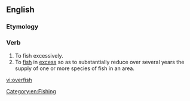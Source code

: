 ==English==
{{wikipedia|overfishing}}

===Etymology===
{{prefix|over|fish|lang=en}}

===Verb===
{{en-verb|es}}

# To fish excessively.
# To [[fish]] in [[excess]] so as to substantially reduce over several years the supply of one or more species of fish in an area.

[[Category:en:Fishing]]

[[vi:overfish]]